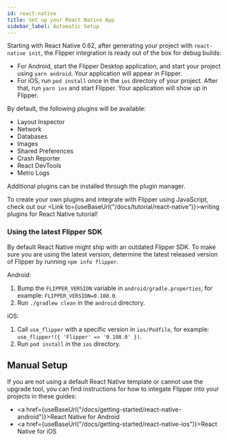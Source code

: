 ```yaml
---
id: react-native
title: Set up your React Native App
sidebar_label: Automatic Setup
---
```


Starting with React Native 0.62, after generating your project with `react-native init`, the Flipper integration is ready out of the box for debug builds:

* For Android, start the Flipper Desktop application, and start your project using `yarn android`. Your application will appear in Flipper.
* For iOS, run `pod install` once in the `ios` directory of your project. After that, run `yarn ios` and start Flipper. Your application will show up in Flipper.

By default, the following plugins will be available:

* Layout Inspector
* Network
* Databases
* Images
* Shared Preferences
* Crash Reporter
* React DevTools
* Metro Logs

Additional plugins can be installed through the plugin manager.

To create your own plugins and integrate with Flipper using JavaScript, check out our <Link to={useBaseUrl("/docs/tutorial/react-native")}>writing plugins for React Native</Link> tutorial!

### Using the latest Flipper SDK

By default React Native might ship with an outdated Flipper SDK. To make sure you are using the latest version, determine the latest released version of Flipper by running `npm info flipper`.

Android:

1. Bump the `FLIPPER_VERSION` variable in `android/gradle.properties`, for example: `FLIPPER_VERSION=0.108.0`.
2. Run `./gradlew clean` in the `android` directory.

iOS:

1. Call `use_flipper` with a specific version in `ios/Podfile`, for example: `use_flipper!({ 'Flipper' => '0.108.0' })`.
2. Run `pod install` in the `ios` directory.

## Manual Setup

If you are not using a default React Native template or cannot use the upgrade tool,
you can find instructions for how to integate Flipper into your projects in these guides:

- <a href={useBaseUrl("/docs/getting-started/react-native-android")}>React Native for Android</a>
- <a href={useBaseUrl("/docs/getting-started/react-native-ios")}>React Native for iOS</a>
